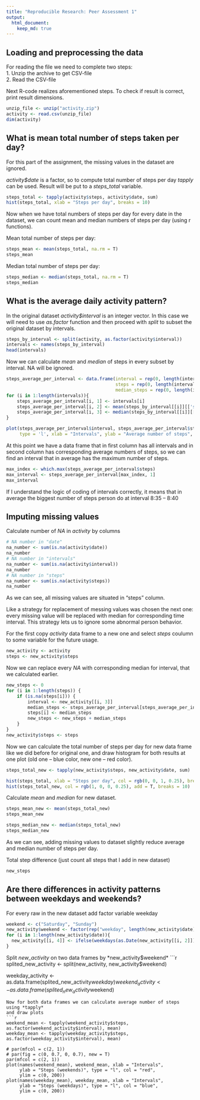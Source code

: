 ```yaml
---
title: "Reproducible Research: Peer Assessment 1"
output: 
  html_document:
    keep_md: true
---
```



## Loading and preprocessing the data

For reading the file we need to complete two steps:  
1. Unzip the archive to get CSV-file  
2. Read the CSV-file

Next R-code realizes aforementioned steps. To check if result is correct, print result dimensions.

```r
unzip_file <- unzip("activity.zip")
activity <- read.csv(unzip_file)
dim(activity)
```

## What is mean total number of steps taken per day?

For this part of the assignment, the missing values in the dataset are ignored.

*activity$date* is a factor, so to compute total number of steps per day *tapply*
can be used. Result will be put to a *steps_total* variable.

```r
steps_total <- tapply(activity$steps, activity$date, sum)
hist(steps_total, xlab = "Steps per day", breaks = 10)
```

Now when we have total numbers of steps per day for every date in the dataset, we
can count mean and median numbers of steps per day (using r functions).

Mean total number of steps per day:
```r
steps_mean <- mean(steps_total, na.rm = T)
steps_mean
```

Median total number of steps per day:
```r
steps_median <- median(steps_total, na.rm = T)
steps_median
```

## What is the average daily activity pattern?

In the original dataset *activity\$interval* is an integer vector. In this case we will need to
use *as.factor* function and then proceed with *split* to subset the original dataset by intervals.

```r
steps_by_interval <- split(activity, as.factor(activity$interval))
intervals <- names(steps_by_interval)
head(intervals)
```

Now we can calculate *mean* and *median* of steps in every subset by interval. NA will be ignored.
```r
steps_average_per_interval <- data.frame(interval = rep(0, length(intervals)),
                                         steps = rep(0, length(intervals)),
                                         median_steps = rep(0, length(intervals)))
for (i in 1:length(intervals)){
    steps_average_per_interval[i, 1] <- intervals[i]
    steps_average_per_interval[i, 2] <- mean(steps_by_interval[[i]][['steps']], na.rm = T)
    steps_average_per_interval[i, 3] <- median(steps_by_interval[[i]][['steps']], na.rm = T)
}

plot(steps_average_per_interval$interval, steps_average_per_interval$steps,
     type = 'l', xlab = "Intervals", ylab = "Average number of steps", col = "blue")
```

At this point we have a data frame that in first column has all intervals and in second
column has corresponding average numbers of steps, so we can find an interval that in average
has the maximum number of steps.
```r
max_index <- which.max(steps_average_per_interval$steps)
max_interval <- steps_average_per_interval[max_index, 1]
max_interval
```

If I understand the logic of coding of intervals correctly, it means that in average the biggest number
of steps person do at interval 8:35 -- 8:40

## Imputing missing values

Calculate number of *NA* in *activity* by columns

```r
# NA number in "date"
na_number <- sum(is.na(activity$date))
na_number
# NA number in "intervals"
na_number <- sum(is.na(activity$interval))
na_number
# NA number in "steps"
na_number <- sum(is.na(activity$steps))
na_number
```
As we can see, all missing values are situated in "steps" column.

Like a strategy for replacement of messing values was chosen the next one: every
missing value will be replaced with median for corresponding time interval. This strategy
lets us to ignore some abnormal person behavior.

For the first copy *activity* data frame to a new one and select *steps* coulumn to
some variable for the future usage.
```r
new_activity <- activity
steps <- new_activity$steps
```

Now we can replace every *NA* with corresponding median for interval, that we calculated earlier.
```r
new_steps <- 0
for (i in 1:length(steps)) {
    if (is.na(steps[i])) {
        interval <- new_activity[[i, 3]]
        median_steps <- steps_average_per_interval[steps_average_per_interval$interval == interval, 3]
        steps[i] <- median_steps
        new_steps <- new_steps + median_steps
    }
}
new_activity$steps <- steps
```
Now we can calculate the total number of steps per day for new data frame like we did before for
original one, and draw histogram for both results at one plot (old one -- blue color, new one -- red color).
```r
steps_total_new <- tapply(new_activity$steps, new_activity$date, sum)

hist(steps_total, xlab = "Steps per day", col = rgb(0, 0, 1, 0.25), breaks = 10)
hist(steps_total_new, col = rgb(1, 0, 0, 0.25), add = T, breaks = 10)
```

Calculate *mean* and *median* for new dataset.

```r
steps_mean_new <- mean(steps_total_new)
steps_mean_new

steps_median_new <- median(steps_total_new)
steps_median_new
```

As we can see, adding missing values to dataset slightly reduce average and median number of steps
per day.

Total step difference (just count all steps that I add in new dataset)
``` r
new_steps
```

## Are there differences in activity patterns between weekdays and weekends?

For every raw in the new dataset add factor variable weekday
```r
weekend <- c("Saturday", "Sunday")
new_activity$weekend <- factor(rep("weekday", length(new_activity$date)), levels = c("weekday", "weekend"))
for (i in 1:length(new_activity$date)){
  new_activity[[i, 4]] <- ifelse(weekdays(as.Date(new_activity[[i, 2]])) %in% weekend, "weekend", "weekday")
}
```
Split *new_activity* on two data frames by *new_activity$weekend*
```r
splited_new_activity <- split(new_activity, new_activity$weekend)

weekday_activity <- as.data.frame(splited_new_activity$weekday)
weekend_activity <- as.data.frame(splited_new_activity$weekend)
```
Now for both data frames we can calculate average number of steps using *tapply*
and draw plots
```r
weekend_mean <- tapply(weekend_activity$steps, as.factor(weekend_activity$interval), mean)
weekday_mean <- tapply(weekday_activity$steps, as.factor(weekday_activity$interval), mean)

# par(mfcol = c(2, 1))
# par(fig = c(0, 0.7, 0, 0.7), new = T)
par(mfcol = c(2, 1))
plot(names(weekend_mean), weekend_mean, xlab = "Intervals",
     ylab = "Steps (weekends)", type = "l", col = "red",
     ylim = c(0, 200))
plot(names(weekday_mean), weekday_mean, xlab = "Intervals",
     ylab = "Steps (weekdays)", type = "l", col = "blue",
     ylim = c(0, 200))
```
